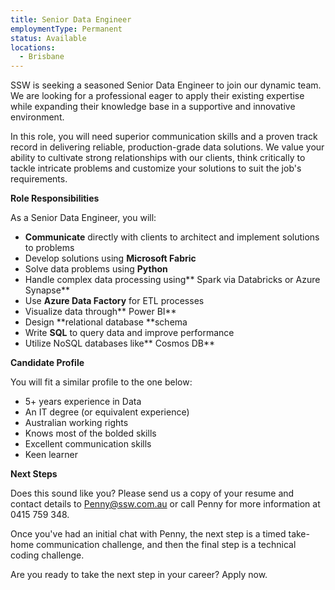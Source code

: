 ```yaml
---
title: Senior Data Engineer
employmentType: Permanent
status: Available
locations:
  - Brisbane
---
```


SSW is seeking a seasoned Senior Data Engineer to join our dynamic team. We are looking for a professional eager to apply their existing expertise while expanding their knowledge base in a supportive and innovative environment.

In this role, you will need superior communication skills and a proven track record in delivering reliable, production-grade data solutions. We value your ability to cultivate strong relationships with our clients, think critically to tackle intricate problems and customize your solutions to suit the job's requirements.

**Role Responsibilities**

As a Senior Data Engineer, you will:

* **Communicate** directly with clients to architect and implement solutions to problems
* Develop solutions using **Microsoft Fabric**
* Solve data problems using **Python**
* Handle complex data processing using** Spark via Databricks or Azure Synapse**
* Use **Azure Data Factory** for ETL processes
* Visualize data through** Power BI**
* Design **relational database **schema
* Write **SQL** to query data and improve performance
* Utilize NoSQL databases like** Cosmos DB**

**Candidate Profile**

You will fit a similar profile to the one below:

* 5+ years experience in Data
* An IT degree (or equivalent experience)
* Australian working rights
* Knows most of the bolded skills
* Excellent communication skills
* Keen learner

**Next Steps**

Does this sound like you? Please send us a copy of your resume and contact details to Penny@ssw.com.au or call Penny for more information at 0415 759 348.

Once you've had an initial chat with Penny, the next step is a timed take-home communication challenge, and then the final step is a technical coding challenge.

Are you ready to take the next step in your career? Apply now.
